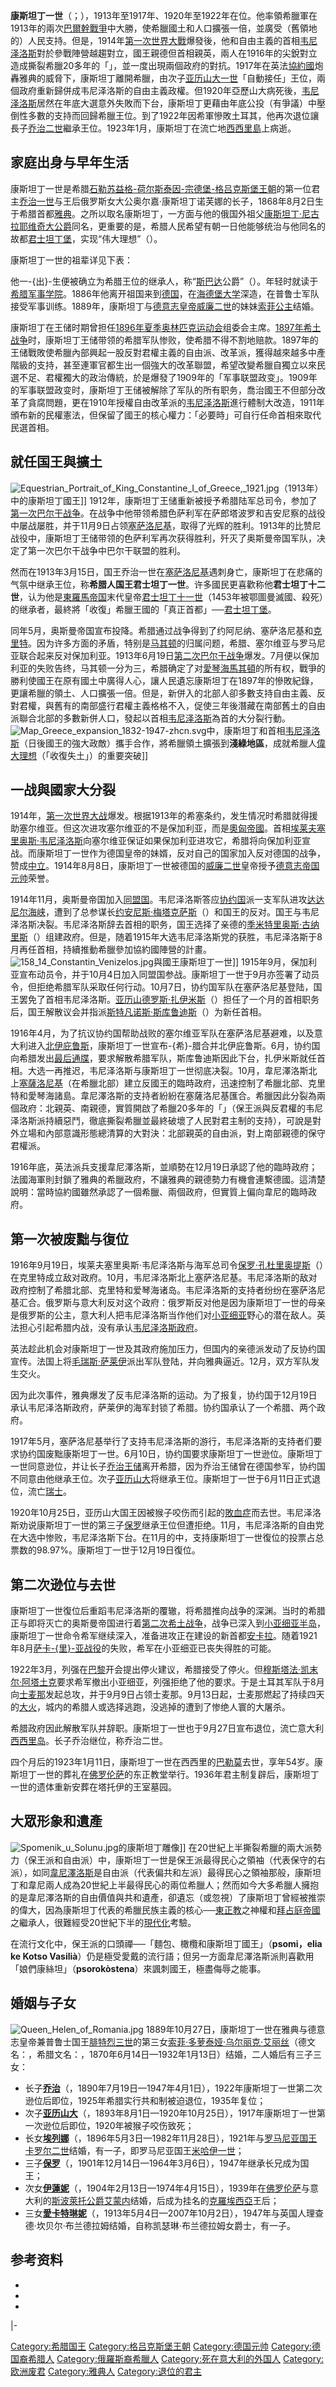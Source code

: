 {{no footnotes|time=2018-07-25T11:08:10+00:00}}
{{noteTA
|1=zh-cn:乔治;zh-tw:喬治;zh-hk:佐治;
}}
{{Infobox royalty
| name         = 康斯坦丁一世
| image        = Constantine I of Greece.jpg
| image_size   = 250px
| succession   = [[希腊君主列表|希腊人之王]]
| reign        = 1913年3月18日 – 1917年6月11日
| reign-type   = 第一次在位
| predecessor  = [[喬治一世_(希臘)|喬治一世]]
| successor    = [[亞歷山大一世_(希臘)|亞歷山大一世]]
| reign-type1  = 第二次在位
| reign1       = 1920年12月19日 – 1922年9月27日
| predecessor1 = [[亞歷山大一世_(希臘)|亞歷山大一世]]
| successor1   = [[喬治二世_(希臘)|喬治二世]]
| spouse       = [[索菲_(普魯士公主)|普魯士公主索菲]]
| issue        = [[乔治二世_(希腊)|乔治二世]]<br>[[亚历山大一世_(希腊)|亚历山大一世]]<br>羅馬尼亞王后[[埃列娜_(希臘)|埃列娜]]<br>[[保罗一世_(希腊)|保罗一世]]<br>斯波萊托公爵夫人[[希臘的伊蓮妮_(1904-1974)|伊蓮妮]]<br>[[愛卡特琳妮_(希臘)|愛卡特琳妮]]公主
| birth_date   = {{birth date|1868|8|2|mf=y}}
| birth_place  = {{flag|Kingdom of Greece}}[[雅典|雅典]]
| death_date   = {{death date and age|1923|1|11|1868|8|2|mf=y}}
| death_place  = {{flag|Kingdom of Italy}}[[巴勒莫|巴勒莫]]
| burial_place = {{GRE}}[[塔托伊宮|塔托伊宮]]
| house        = [[格呂克斯堡王朝|石勒苏益格-荷尔斯泰因-宗德堡-<br />格吕克斯堡王朝]]
| father       = [[乔治一世_(希腊)|乔治一世]]
| mother       = 俄罗斯的[[奥尔嘉·康斯坦丁诺芙娜_(希腊王后)|奥尔嘉·康斯坦丁诺芙娜]]
}}
'''康斯坦丁一世'''（{{lang-el|Κωνσταντίνος A', Βασιλεύς των Ελλήνων|Konstantínos A', Vasileús ton Ellínon}}；{{bd|1868年|8月2日|1923年|1月11日|catIdx=K}}），1913年至1917年、1920年至1922年在位。他率領希臘軍在1913年的兩次[[巴爾幹戰爭|巴爾幹戰爭]]中大勝，使希臘國土和人口擴張一倍，並廣受（舊領地的）人民支持。但是，1914年[[第一次世界大戰|第一次世界大戰]]爆發後，他和自由主義的首相[[韦尼泽洛斯|韦尼泽洛斯]]對於參戰陣營越趨對立，國王親德但首相親英，兩人在1916年的尖銳對立造成撕裂希臘20多年的「{{Tsl|en|National Schism|國家大分裂}}」，並一度出現兩個政府的對抗。1917年在英法[[協約國|協約國]]炮轟雅典的威脅下，康斯坦丁離開希臘，由次子[[亚历山大一世_(希腊)|亚历山大一世]]「自動接任」王位，兩個政府重新歸併成韦尼泽洛斯的自由主義政權。但1920年亞歷山大病死後，[[韦尼泽洛斯|韦尼泽洛斯]]居然在年底大選意外失敗而下台，康斯坦丁更藉由年底公投（有爭議）中壓倒性多數的支持而回歸希臘王位。到了1922年因希軍慘敗土耳其，他再次退位讓長子[[乔治二世_(希腊)|乔治二世]]繼承王位。1923年1月，康斯坦丁在流亡地[[西西里島|西西里島]]上病逝。

== 家庭出身与早年生活 ==
康斯坦丁一世是希腊[[格呂克斯堡王朝|石勒苏益格-荷尔斯泰因-宗德堡-格吕克斯堡王朝]]的第一位君主[[乔治一世_(希腊)|乔治一世]]与王后俄罗斯女大公奥尔嘉·康斯坦丁诺芙娜的长子，1868年8月2日生于希腊首都[[雅典|雅典]]。之所以取名康斯坦丁，一方面与他的俄国外祖父[[康斯坦丁·尼古拉耶维奇|康斯坦丁·尼古拉耶维奇大公爵]]同名，更重要的是，希腊人民希望有朝一日他能够统治与他同名的故都[[君士坦丁堡|君士坦丁堡]]，实现“伟大理想”（{{lang|el|Μεγάλη Ιδέα}}）。

康斯坦丁一世的祖辈详见下表：
{{Ahnentafel top|先祖}}<center>
{{ahnentafel-compact5
|style = font-size: 85%;
|boxstyle_1=background-color: #fcc;
|boxstyle_2=background-color: #fb9;
|boxstyle_3=background-color: #ffc;
|boxstyle_4=background-color: #bfc;
|boxstyle_5=background-color: #9fe;
|1= '''希腊国王康斯坦丁一世'''
|2= '''父：'''希腊国王[[乔治一世_(希腊)|乔治一世]]
|3= '''母：'''希腊王后[[奧爾嘉·康斯坦丁諾芙娜|奧爾嘉]]
|4= '''祖父：'''丹麦国王[[克里斯蒂安九世|克里斯蒂安九世]]
|5= '''祖母：'''丹麦王后[[露易絲_(黑森-卡塞爾)|露易絲]]
|6= '''外祖父：'''俄罗斯的[[康斯坦丁·尼古拉耶维奇|康斯坦丁·尼古拉耶维奇大公]]
|7= '''外祖母：'''薩克森-阿爾滕堡的[[薩克森-阿爾滕堡的亞歷山德拉|亞歷山德拉]]
|8= '''曾祖父：'''什勒斯維希-霍爾斯坦-森訥堡-格呂克斯堡公爵[[腓特烈·威廉_(石勒苏益格-荷尔斯泰因-索恩德堡-格吕克斯堡公爵)|腓特烈·威廉]]
|9= '''曾祖母：'''黑森-卡塞爾的[[路易丝·卡罗琳_(黑森-卡塞尔)|路易丝·卡罗琳]]
|10= '''外曾祖父：'''黑森-卡塞尔的[[威廉王子_(黑森-卡塞尔)|威廉王子]]
|11= '''外曾祖母：'''丹麦的[[夏洛特公主_(丹麥)|夏洛特公主]]
|12= '''外曾祖父：'''俄罗斯沙皇[[尼古拉一世_(俄国)|尼古拉一世]]
|13= '''外曾祖母：'''俄罗斯皇后[[亚历山德拉·费奥多罗芙娜皇后_(尼古拉一世)|亚历山德拉·费奥多罗芙娜]]
|14= '''外曾祖父：'''萨克森-阿爾滕堡公爵[[約瑟夫_(薩克森-阿爾滕堡)|約瑟夫]]
|15= '''外曾祖母：'''符騰堡的{{le|符腾堡的艾蜜莉亞|Duchess Amelia of Württemberg|艾蜜莉亞女公爵}}
|16= '''高祖父：'''什勒斯維希-霍爾斯坦-森訥堡-貝克公爵[[腓特烈·卡尔·路德维希|腓特烈·卡尔·路德维希]]
|17= '''高祖母：'''施利本女伯爵{{le|弗蕾德里克 (施利本女伯爵)|Countess Friederike of Schlieben|弗蕾德里克}}
|18= '''外高祖父：'''黑森-卡塞爾的[[卡爾王子_(黑森-卡塞尔)|卡爾王子]]
|19= '''外高祖母：'''丹麦的[[丹麥的路易絲_(1750-1831)|路易絲公主]]
|20= '''外高祖父：'''黑森-卡塞尔的[[腓特烈王子_(黑森-卡塞尔)|腓特烈王子]]
|21= '''外高祖母：'''拿骚-乌辛根的{{le|卡罗琳公主 (拿骚-乌辛根)|Princess Caroline of Nassau-Usingen|卡罗琳公主}}
|22= '''外高祖父：'''丹麦的[[弗雷德里克親王_(丹麥)|弗雷德里克王子]]
|23= '''外高祖母：'''梅克伦堡-施威林的[[索菲·弗蕾德里克_(梅克倫堡-施威林)|索菲·弗蕾德里克]]
|24= '''外高祖父：'''俄罗斯沙皇[[保罗一世_(俄羅斯)|保罗一世]]
|25= '''外高祖母：'''俄罗斯皇后[[玛丽亚·费奥多罗芙娜皇后_(保罗一世)|玛丽亚·费奥多罗芙娜]]
|26= '''外高祖父：'''普鲁士国王[[腓特烈·威廉三世|腓特烈·威廉三世]]
|27= '''外高祖母：'''普鲁士王后[[路易絲_(普魯士王后)|路易絲]]
|28= '''外高祖父：'''萨克森-阿爾滕堡公爵[[弗里德里希_(萨克森-阿爾滕堡)|腓特烈]]
|29= '''外高祖母：'''梅克伦堡-施特雷利茨{{le|夏洛特·格奧爾金 (梅克伦堡-施特雷利茨)|Duchess Charlotte Georgine of Mecklenburg-Strelitz|夏洛特·格奧爾金}}
|30= '''外高祖父：'''符騰堡的[[符騰堡的路德維希|路德維希公爵]]
|31= '''外高祖母：'''拿骚-威尔堡的{{le|亨丽埃特公主 (拿骚-魏尔堡)|Princess Henriette of Nassau-Weilburg|亨丽埃特公主}}
}}</center>
{{ahnentafel bottom}}

他一-{出}-生便被确立为希腊王位的继承人，称“[[斯巴达|斯巴达]]公爵”（{{lang|el|Δουκός της Σπάρτης}}）。年轻时就读于[[希腊军事学院|希腊军事学院]]。1886年他离开祖国来到[[德国|德国]]，在[[海德堡大学|海德堡大学]]深造，在普鲁士军队接受军事训练。1889年，康斯坦丁与[[德国君主列表|德意志皇帝]][[威廉二世_(德国)|威廉二世]]的妹妹[[索菲公主_(普鲁士)|索菲公主]]结婚。

康斯坦丁在王储时期曾担任[[1896年夏季奥林匹克运动会|1896年夏季奥林匹克运动会]]组委会主席。[[1897年希土战争|1897年希土战争]]时，康斯坦丁王储带领的希腊军队惨败，使希腊不得不割地赔款。1897年的王储戰敗使希臘內部興起一股反對君權主義的自由派、改革派，獲得越來越多中產階級的支持，甚至連軍官都生出一個強大的改革聯盟，希望改變希臘自獨立以來民選不足、君權獨大的政治傳統，於是爆發了1909年的「军事联盟政变」。1909年的军事联盟政变时，康斯坦丁王储被解除了军队的所有职务，喬治國王不但部分改革了貪腐問題，更在1910年授權自由改革派的[[韦尼泽洛斯|韦尼泽洛斯]]進行體制大改造，1911年頒布新的民權憲法，但保留了國王的核心權力：「必要時」可自行任命首相來取代民選首相。

== 就任国王與擴土 ==
[[File:Equestrian_Portrait_of_King_Constantine_I_of_Greece,_1921.jpg|alt=]]（1913年）中的康斯坦丁國王]]
1912年，康斯坦丁王储重新被授予希腊陆军总司令，参加了[[第一次巴尔干战争|第一次巴尔干战争]]。在战争中他带领希腊色萨利军在萨郎塔波罗和吉安尼察的战役中屡战屡胜，并于11月9日占领[[塞萨洛尼基|塞萨洛尼基]]，取得了光辉的胜利。1913年的比赞尼战役中，康斯坦丁王储带领的色萨利军再次获得胜利，歼灭了奥斯曼帝国军队，决定了第一次巴尔干战争中巴尔干联盟的胜利。

然而在1913年3月15日，国王乔治一世在[[塞萨洛尼基|塞萨洛尼基]]遇刺身亡，康斯坦丁在悲痛的气氛中继承王位，称'''希腊人国王君士坦丁一世'''。许多國民更喜歡称他'''君士坦丁十二世'''，认为他是[[東羅馬帝国|東羅馬帝国]]末代皇帝[[君士坦丁十一世|君士坦丁十一世]]（1453年被鄂圖曼滅國、殺死）的继承者，最終將「收復」希臘王國的「真正首都」──[[君士坦丁堡|君士坦丁堡]]。

同年5月，奥斯曼帝国宣布投降。希腊通过战争得到了约阿尼纳、塞萨洛尼基和[[克里特|克里特]]。因为许多方面的矛盾，特别是[[馬其頓|马其顿]]的归属问题，希腊、塞尔维亚与罗马尼亚联合起来反对保加利亚。1913年6月19日[[第二次巴尔干战争|第二次巴尔干战争]]爆发。7月便以保加利亚的失败告终，马其顿一分为三，希腊确定了对[[愛琴海馬其頓|愛琴海馬其頓]]的所有权，戰爭的勝利使國王在原有國土中廣得人心，讓人民遺忘康斯坦丁在1897年的慘敗紀錄，更讓希臘的領土、人口擴張一倍。但是，新併入的北部人卻多數支持自由主義、反對君權，與舊有的南部盛行君權主義格格不入，促使三年後潛藏在南部舊土的自由派聯合北部的多數新併人口，發起以首相[[韦尼泽洛斯|韦尼泽洛斯]]為首的大分裂行動。
[[File:Map_Greece_expansion_1832-1947-zhcn.svg|left]]中，康斯坦丁和首相[[韦尼泽洛斯|韦尼泽洛斯]]（日後國王的強大政敵）攜手合作，將希臘領土擴張到'''淺綠地區'''，成就希臘人[[偉大理想|偉大理想]]（「收復失土」）的重要突破]]
== 一战與國家大分裂 ==
1914年，[[第一次世界大战|第一次世界大战]]爆发。根据1913年的希塞条约，发生情况时希腊就得援助塞尔维亚。但这次进攻塞尔维亚的不是保加利亚，而是[[奥匈帝国|奧匈帝國]]。首相[[埃莱夫塞里奥斯·韦尼泽洛斯|埃莱夫塞里奥斯·韦尼泽洛斯]]向塞尔维亚保证如果保加利亚进攻它，希腊将向保加利亚宣战。而康斯坦丁一世作为德国皇帝的妹婿，反对自己的国家加入反对德国的战争，赞成[[中立|中立]]。1914年8月8日，康斯坦丁一世被德国的[[威廉二世_(德国)|威廉二世]]皇帝授予[[德国元帅|德意志帝国元帅]]荣誉。

1914年11月，奥斯曼帝国加入[[同盟國_(第一次世界大戰)|同盟国]]。韦尼泽洛斯答应[[協約國|协约国]]派一支军队进攻[[達達尼爾海峽|达达尼尔海峡]]，遭到了总参谋长[[约安尼斯·梅塔克萨斯|约安尼斯·梅塔克萨斯]]（{{lang|el|Ιωάννης Μεταξάς}}）和国王的反对。国王与韦尼泽洛斯决裂。韦尼泽洛斯辞去首相的职务，国王选择了亲德的[[季米特里奥斯·古纳里斯|季米特里奥斯·古纳里斯]]（{{lang|el|Δημήτριος Γούναρης}}）组建政府。但是，随着1915年大选韦尼泽洛斯党的获胜，韦尼泽洛斯于8月再任首相，持續推動希臘參加協約國陣營的計畫。
[[File:158_14_Constantin_Venizelos.jpg|right]]與國王康斯坦丁一世]]
1915年9月，保加利亚宣布动员令，并于10月4日加入同盟国参战。康斯坦丁一世于9月亦签署了动员令，但拒绝希腊军队采取任何行动。10月7日，协约国军队在塞萨洛尼基登陆，国王罢免了首相韦尼泽洛斯。[[亚历山德罗斯·扎伊米斯|亚历山德罗斯·扎伊米斯]]（{{lang|el|Αλέξανδρος Ζαΐμης}}）担任了一个月的首相职务后，国王解散议会并指派[[斯特凡诺斯·斯库鲁迪斯|斯特凡诺斯·斯库鲁迪斯]]（{{lang|el|Στέφανος Σκουλούδης}}）为新任首相。

1916年4月，为了抗议协约国帮助战败的塞尔维亚军队在塞萨洛尼基避难，以及意大利进入[[北伊庇鲁斯|北伊庇鲁斯]]，康斯坦丁一世宣布-{希}-腊合并北伊庇鲁斯。6月，协约国向希腊发出[[最後通牒|最后通牒]]，要求解散希腊军队，斯库鲁迪斯因此下台，扎伊米斯就任首相。大选一再推迟，韦尼泽洛斯与康斯坦丁一世彻底决裂。10月，韋尼澤洛斯北上[[塞薩洛尼基|塞薩洛尼基]]（在希臘北部）建立反國王的臨時政府，迅速控制了希臘北部、克里特和愛琴海諸島。韋尼澤洛斯的支持者紛紛在塞薩洛尼基匯合。希臘因此分裂為兩個政府：北親英、南親德，實質開啟了希臘20多年的「{{Tsl|en|National Schism|國家大分裂}}」（保王派與反君權的韦尼泽洛斯派持續惡鬥，徹底撕裂希臘並最終破壞了人民對君主制的支持），可說是對外立場和內部意識形態總清算的大對決：北部親英的自由派，對上南部親德的保守君權派。

1916年底，英法派兵支援韋尼澤洛斯，並順勢在12月19日承認了他的臨時政府；法國海軍則封鎖了雅典的希臘政府，不讓雅典的親德勢力有機會連繫德國。這清楚說明：當時協約國雖然承認了一個希臘、兩個政府，但實質上偏向韋尼的臨時政府。

== 第一次被废黜与復位 ==
1916年9月19日，埃莱夫塞里奥斯·韦尼泽洛斯与海军总司令[[保罗·孔杜里奥提斯|保罗·孔杜里奥提斯]]（{{lang|el|Παύλος Κουντουριώτης}}）在克里特成立敌对政府。10月，韦尼泽洛斯北上塞萨洛尼基。韦尼泽洛斯的敌对政府控制了希腊北部、克里特和爱琴海诸岛。韦尼泽洛斯的支持者纷纷在塞萨洛尼基汇合。俄罗斯与意大利反对这个政府：俄罗斯反对他是因为康斯坦丁一世的母亲是俄罗斯的公主，意大利人把韦尼泽洛斯当作他们对[[安那托利亞|小亚细亚]]野心的潜在敌人。英法担心引起希腊内战，没有承认[[韦尼泽洛斯政府|韦尼泽洛斯政府]]。

英法趁此机会对康斯坦丁一世及其政府施加压力，但国内的亲德派发动了反协约国宣传。法国上将[[毛瑞斯·萨莱伊|毛瑞斯·萨莱伊]]派出军队登陆，并向雅典逼近。12月，双方军队发生交火。

因为此次事件，雅典爆发了反韦尼泽洛斯的运动。为了报复，协约国于12月19日承认韦尼泽洛斯政府，萨莱伊的海军封锁了希腊。协约国承认了一个希腊、两个政府。

1917年5月，塞萨洛尼基举行了支持韦尼泽洛斯的游行，韦尼泽洛斯的支持者们要求协约国废黜康斯坦丁一世。6月10日，协约国要求康斯坦丁一世逊位。康斯坦丁一世同意逊位，并让长子[[乔治二世_(希腊)|乔治王储]]离开希腊，因为乔治王储曾在德国参军，协约国不同意由他继承王位。次子[[亚历山大一世_(希腊)|亚历山大]]将继承王位。康斯坦丁一世于6月11日正式退位，流亡[[瑞士|瑞士]]。

1920年10月25日，亚历山大国王因被猴子咬伤而引起的[[敗血症|敗血症]]而去世。韦尼泽洛斯劝说康斯坦丁一世的第三子[[保罗一世_(希腊)|保罗]]继承王位但遭拒绝。11月，韦尼泽洛斯的自由党在大选中惨败，韦尼泽洛斯下台。在11月的{{Tsl|en|1920 Greek referendum|1920年希臘公投|公投}}中，支持康斯坦丁一世復位的投票占总票数的98.97%。康斯坦丁一世于12月19日復位。

== 第二次逊位与去世 ==
康斯坦丁一世復位后重蹈韦尼泽洛斯的覆辙，将希腊推向战争的深渊。当时的希腊正与即将灭亡的奥斯曼帝国进行着[[希土战争_(1919年-1922年)|第二次希土战争]]，战争已深入到[[安那托利亞|小亚细亚半岛]]，康斯坦丁一世命令希军继续深入，准备进攻正在建设的新首都[[安卡拉|安卡拉]]。随着1921年8月[[萨卡里亚战役|萨卡-{里}-亚战役]]的失败，希军在小亚细亚已丧失得胜的可能。

1922年3月，列强在[[巴黎|巴黎]]开会提出停火建议，希腊接受了停火。但[[穆斯塔法·凯末尔·阿塔蒂尔克|穆斯塔法·凯末尔·阿塔土克]]要求希军撤出小亚细亚，列强拒绝了他的要求。于是土耳其军队于8月向[[伊兹密尔|士麦那]]发起总攻，并于9月9日占领士麦那。9月13日起，士麦那燃起了持续四天的[[士麦那火灾|大火]]，城内的希腊人或选择逃跑，没逃掉的遭到了惨绝人寰的大屠杀。

希腊政府因此解散军队并辞职。康斯坦丁一世也于9月27日宣布退位，流亡意大利[[西西里岛|西西里岛]]。长子乔治继位，称乔治二世。

四个月后的1923年1月11日，康斯坦丁一世在西西里的[[巴勒莫|巴勒莫]]去世，享年54岁。康斯坦丁一世的葬礼在[[佛罗伦萨|佛罗伦萨]]的东正教堂举行。1936年君主制复辟后，康斯坦丁一世的遗体重新安葬在塔托伊的王室墓园。

== 大眾形象和遺產 ==
[[File:Spomenik_u_Solunu.jpg|thumb]]的康斯坦丁雕像]]
在20世紀上半撕裂希臘的兩大派勢力（保王派和自由派）中，康斯坦丁一世是保王派最得民心之領袖（代表保守的右派），如同[[韋尼澤洛斯|韋尼澤洛斯]]是自由派（代表偏共和左派）最得民心之領袖那般，康斯坦丁和韋尼兩人成為20世紀上半最得民心的兩位希臘人；然而如今大多希臘人擁抱的是韋尼澤洛斯的自由價值與共和遺產，卻遺忘（或忽視）了康斯坦丁曾經被推崇的偉大，因為康斯坦丁代表的希臘民族主義的核心──[[東正教|東正教]]之神權和[[拜占庭帝國|拜占庭帝國]]之繼承人，很難經受20世紀下半的[[現代化|現代化]]考驗。

在流行文化中，保王派的口頭禪──「麵包、橄欖和康斯坦丁國王」（'''psomi，elia ke Kotso Vasilià'''）仍是極受愛戴的流行語；但另一方面韋尼澤洛斯派則喜歡用「娘們康絲坦」（'''psorokòstena'''）來諷刺國王，極盡侮辱之能事。

== 婚姻与子女 ==
[[File:Queen_Helen_of_Romania.jpg|thumb]]
1889年10月27日，康斯坦丁一世在雅典与德意志皇帝兼普鲁士国王[[腓特烈三世_(普鲁士)|腓特烈三世]]的第三女[[索菲_(普魯士公主)|索菲·多萝泰娅·乌尔丽克·艾丽丝]]（德文名：{{lang|de|Sophie Dorothea Ulrike Alice}}，希腊文名：{{lang|el|Σοφία της Πρωσίας}}，1870年6月14日—1932年1月13日）结婚，二人婚后有三子三女：
* 长子'''[[乔治二世_(希腊)|乔治]]'''（'''{{lang|el|Γεώργιος}}'''，1890年7月19日—1947年4月1日），1922年康斯坦丁一世第二次逊位后即位，1925年希腊实行共和制被迫退位，1935年复位；
* 次子'''[[亚历山大一世_(希腊)|亚历山大]]'''（'''{{lang|el|Αλέξανδρος}}'''，1893年8月1日—1920年10月25日），1917年康斯坦丁一世第一次逊位后即位，1920年被猴子咬伤致死；
* 长女'''[[埃列娜_(希臘)|埃列娜]]'''（'''{{lang|el|Ελένη}}'''，1896年5月3日—1982年11月28日），1921年与[[罗马尼亚君主|罗马尼亚国王]][[卡罗尔二世_(罗马尼亚)|卡罗尔二世]]结婚，有一子，即罗马尼亚国王[[米哈伊一世_(罗马尼亚)|米哈伊一世]]；
* 三子'''[[保罗一世_(希腊)|保罗]]'''（'''{{lang|el|Παύλος}}'''，1901年12月14日—1964年3月6日），1947年继承长兄成为国王；
* 次女'''[[希臘的伊蓮妮_(1904-1974)|伊蓮妮]]'''（'''{{lang|el|Ειρήνη}}'''，1904年2月13日—1974年4月15日），1939年在[[佛罗伦萨|佛罗伦萨]]与意大利的[[托米斯拉夫二世|斯波萊托公爵艾蒙内]]结婚，后成为挂名的[[克羅埃西亞獨立國|克羅埃西亞]]王后；
* 三女'''[[愛卡特琳妮_(希臘)|愛卡特琳妮]]'''（'''{{lang|el|Αικατερίνη}}'''，1913年5月4日—2007年10月2日），1947年与英国人理查德·坎贝尔·布兰德拉姆结婚，自称凯瑟琳·布兰德拉姆女爵士，有一子。

== 参考资料 ==
* {{cite book |last=杨公素 |first= |authorlink= |title=希腊近代史 |year=1997年 |publisher=[[商务印书馆|商务印书馆]] |location=北京 |isbn=7-100-01626-6}} 
* {{cite book |last=范·德·基斯特 |first=约翰 |authorlink= |title=希腊人的国王们 |year=1994年 |publisher=Sutton Publishing |location= |isbn=0-7509-2147-1 }} 
* {{lang|el|{{cite book |last=Μελάς |first=Γεώργιος |authorlink= |title=Ο Κωνσταντίνος - Αναμνήσεις του πρώην γραμματέως του |year=2000 |publisher=University Studio Press |location=Αθήνα |isbn= }}}}

{{start box}}
{{s-hou|[[格呂克斯堡王朝|格呂克斯堡王朝]]|1868年|8月2日|1923年|1月11日|[[奥尔登堡王朝|奥尔登堡王朝]]}}
{{s-bef|before=[[乔治一世_(希腊)|乔治一世]]}}
{{s-ttl|title=[[希腊君主列表|希腊人之王]]|years=1913年3月18日—1917年6月11日}}
{{s-aft|after=[[亚历山大一世_(希腊)|亚历山大一世]]}}
|-
{{s-bef|before=[[亚历山大一世_(希腊)|亚历山大一世]]}}
{{s-ttl|title=[[希腊君主列表|希腊人之王]]|years=1920年12月19日—1922年9月27日}}
{{s-aft|after=[[乔治二世_(希腊)|乔治二世]]}}
{{end box}}
{{希臘國家元首}}
{{希臘王國陸軍元帥}}
{{德意志帝國元帥}}
{{Authority control}}

{{DEFAULTSORT:Constantine 01}}
[[Category:希腊国王|Category:希腊国王]]
[[Category:格吕克斯堡王朝|Category:格吕克斯堡王朝]]
[[Category:德国元帅|Category:德国元帅]]
[[Category:德国裔希腊人|Category:德国裔希腊人]]
[[Category:俄羅斯裔希臘人|Category:俄羅斯裔希臘人]]
[[Category:死在意大利的外国人|Category:死在意大利的外国人]]
[[Category:欧洲废君|Category:欧洲废君]]
[[Category:雅典人|Category:雅典人]]
[[Category:退位的君主|Category:退位的君主]]